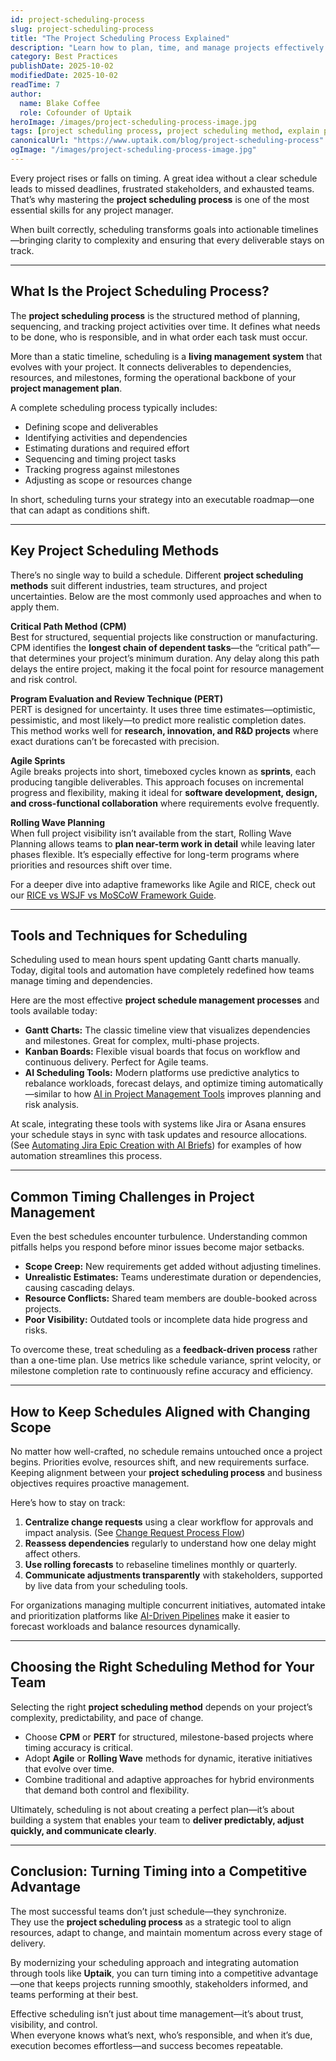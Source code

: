 ```yaml
---
id: project-scheduling-process
slug: project-scheduling-process
title: "The Project Scheduling Process Explained"
description: "Learn how to plan, time, and manage projects effectively using proven project scheduling methods and tools like CPM, PERT, and Agile Sprints."
category: Best Practices
publishDate: 2025-10-02
modifiedDate: 2025-10-02
readTime: 7
author:
  name: Blake Coffee
  role: Cofounder of Uptaik
heroImage: /images/project-scheduling-process-image.jpg
tags: [project scheduling process, project scheduling method, explain project scheduling, project schedule management processes, timing project management]
canonicalUrl: "https://www.uptaik.com/blog/project-scheduling-process"
ogImage: "/images/project-scheduling-process-image.jpg"
---
```


Every project rises or falls on timing. A great idea without a clear schedule leads to missed deadlines, frustrated stakeholders, and exhausted teams. That’s why mastering the **project scheduling process** is one of the most essential skills for any project manager.

When built correctly, scheduling transforms goals into actionable timelines—bringing clarity to complexity and ensuring that every deliverable stays on track.

---

## What Is the Project Scheduling Process?

The **project scheduling process** is the structured method of planning, sequencing, and tracking project activities over time. It defines what needs to be done, who is responsible, and in what order each task must occur.  

More than a static timeline, scheduling is a **living management system** that evolves with your project. It connects deliverables to dependencies, resources, and milestones, forming the operational backbone of your **project management plan**.

A complete scheduling process typically includes:  
- Defining scope and deliverables  
- Identifying activities and dependencies  
- Estimating durations and required effort  
- Sequencing and timing project tasks  
- Tracking progress against milestones  
- Adjusting as scope or resources change  

In short, scheduling turns your strategy into an executable roadmap—one that can adapt as conditions shift.

---

## Key Project Scheduling Methods

There’s no single way to build a schedule. Different **project scheduling methods** suit different industries, team structures, and project uncertainties. Below are the most commonly used approaches and when to apply them.

**Critical Path Method (CPM)**  
Best for structured, sequential projects like construction or manufacturing. CPM identifies the **longest chain of dependent tasks**—the “critical path”—that determines your project’s minimum duration. Any delay along this path delays the entire project, making it the focal point for resource management and risk control.

**Program Evaluation and Review Technique (PERT)**  
PERT is designed for uncertainty. It uses three time estimates—optimistic, pessimistic, and most likely—to predict more realistic completion dates. This method works well for **research, innovation, and R&D projects** where exact durations can’t be forecasted with precision.

**Agile Sprints**  
Agile breaks projects into short, timeboxed cycles known as **sprints**, each producing tangible deliverables. This approach focuses on incremental progress and flexibility, making it ideal for **software development, design, and cross-functional collaboration** where requirements evolve frequently.

**Rolling Wave Planning**  
When full project visibility isn’t available from the start, Rolling Wave Planning allows teams to **plan near-term work in detail** while leaving later phases flexible. It’s especially effective for long-term programs where priorities and resources shift over time.

For a deeper dive into adaptive frameworks like Agile and RICE, check out our [RICE vs WSJF vs MoSCoW Framework Guide](/blog/prioritization-frameworks).

---

## Tools and Techniques for Scheduling

Scheduling used to mean hours spent updating Gantt charts manually. Today, digital tools and automation have completely redefined how teams manage timing and dependencies.  

Here are the most effective **project schedule management processes** and tools available today:

- **Gantt Charts:** The classic timeline view that visualizes dependencies and milestones. Great for complex, multi-phase projects.  
- **Kanban Boards:** Flexible visual boards that focus on workflow and continuous delivery. Perfect for Agile teams.  
- **AI Scheduling Tools:** Modern platforms use predictive analytics to rebalance workloads, forecast delays, and optimize timing automatically—similar to how [AI in Project Management Tools](/blog/ai-in-project-management-tools) improves planning and risk analysis.  

At scale, integrating these tools with systems like Jira or Asana ensures your schedule stays in sync with task updates and resource allocations. (See [Automating Jira Epic Creation with AI Briefs](/blog/jira-automation)) for examples of how automation streamlines this process.

---

## Common Timing Challenges in Project Management

Even the best schedules encounter turbulence. Understanding common pitfalls helps you respond before minor issues become major setbacks.

- **Scope Creep:** New requirements get added without adjusting timelines.  
- **Unrealistic Estimates:** Teams underestimate duration or dependencies, causing cascading delays.  
- **Resource Conflicts:** Shared team members are double-booked across projects.  
- **Poor Visibility:** Outdated tools or incomplete data hide progress and risks.  

To overcome these, treat scheduling as a **feedback-driven process** rather than a one-time plan. Use metrics like schedule variance, sprint velocity, or milestone completion rate to continuously refine accuracy and efficiency.

---

## How to Keep Schedules Aligned with Changing Scope

No matter how well-crafted, no schedule remains untouched once a project begins. Priorities evolve, resources shift, and new requirements surface. Keeping alignment between your **project scheduling process** and business objectives requires proactive management.

Here’s how to stay on track:  
1. **Centralize change requests** using a clear workflow for approvals and impact analysis. (See [Change Request Process Flow](/blog/ai-driven-pipelines))  
2. **Reassess dependencies** regularly to understand how one delay might affect others.  
3. **Use rolling forecasts** to rebaseline timelines monthly or quarterly.  
4. **Communicate adjustments transparently** with stakeholders, supported by live data from your scheduling tools.  

For organizations managing multiple concurrent initiatives, automated intake and prioritization platforms like [AI-Driven Pipelines](/blog/ai-driven-pipelines) make it easier to forecast workloads and balance resources dynamically.

---

## Choosing the Right Scheduling Method for Your Team

Selecting the right **project scheduling method** depends on your project’s complexity, predictability, and pace of change.  

- Choose **CPM** or **PERT** for structured, milestone-based projects where timing accuracy is critical.  
- Adopt **Agile** or **Rolling Wave** methods for dynamic, iterative initiatives that evolve over time.  
- Combine traditional and adaptive approaches for hybrid environments that demand both control and flexibility.  

Ultimately, scheduling is not about creating a perfect plan—it’s about building a system that enables your team to **deliver predictably, adjust quickly, and communicate clearly**.

---

## Conclusion: Turning Timing into a Competitive Advantage

The most successful teams don’t just schedule—they synchronize.  
They use the **project scheduling process** as a strategic tool to align resources, adapt to change, and maintain momentum across every stage of delivery.

By modernizing your scheduling approach and integrating automation through tools like **Uptaik**, you can turn timing into a competitive advantage—one that keeps projects running smoothly, stakeholders informed, and teams performing at their best.

Effective scheduling isn’t just about time management—it’s about trust, visibility, and control.  
When everyone knows what’s next, who’s responsible, and when it’s due, execution becomes effortless—and success becomes repeatable.

